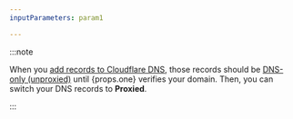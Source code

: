 ```yaml
---
inputParameters: param1

---
```



:::note


When you [add records to Cloudflare DNS](/dns/manage-dns-records/how-to/create-dns-records/), those records should be [DNS-only (unproxied)](/dns/proxy-status/#dns-only-records) until {props.one} verifies your domain. Then, you can switch your DNS records to **Proxied**.


:::
